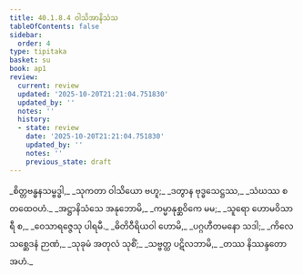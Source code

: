 ```yaml
---
title: 40.1.8.4 ဝါသိအာနိသံသ
tableOfContents: false
sidebar:
  order: 4
type: tipitaka
basket: su
book: ap1
review:
  current: review
  updated: '2025-10-20T21:21:04.751830'
  updated_by: ''
  notes: ''
  history:
  - state: review
    date: '2025-10-20T21:21:04.751830'
    updated_by: ''
    notes: ''
    previous_state: draft
---
```



<DynamicBreadcrumb />


<ReviewStatus review={frontmatter.review} showDetails={true} />

<HypothesisAnnotation frontmatter={frontmatter} />

<Division number="103" book="ap1" e="ch" v="20" p="359">

<Paragraph number="4400" type="verses" book="ap1">
_စိတ္တဗန္ဓနသမ္ဗဒ္ဓါ,_  
_သုကတာ ဝါသိယော ဗဟူ;_  
_ဒတွာန ဗုဒ္ဓသေဋ္ဌဿ,_  
_သံဃဿ စ တထေဝဟံ._  

</Paragraph>

</Division>
<Division number="104" book="ap1" e="ch" v="20" p="359">

<Paragraph number="4401" type="verses" book="ap1">
_အဋ္ဌာနိသံသေ အနုဘောမိ,_  
_ကမ္မာနုစ္ဆဝိကေ မမ;_  
_သူရော ဟောမဝိသာရီ စ,_  
_ဝေသာရဇ္ဇေသု ပါရမီ._  

</Paragraph>

</Division>
<Division number="105" book="ap1" e="ch" v="20" p="359">

<Paragraph number="4402" type="verses" book="ap1">
_ဓိတိဝီရိယဝါ ဟောမိ,_  
_ပဂ္ဂဟီတမနော သဒါ;_  
_ကိလေသစ္ဆေဒနံ ဉာဏံ,_  
_သုခုမံ အတုလံ သုစိံ;_  
_သဗ္ဗတ္ထ ပဋိလဘာမိ,_  
_တဿ နိဿန္ဒတော အဟံ._
</Paragraph>
</Division>